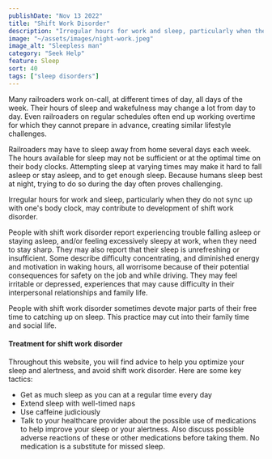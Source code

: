 ```yaml
---
publishDate: "Nov 13 2022"
title: "Shift Work Disorder"
description: "Irregular hours for work and sleep, particularly when they do not sync up with one's body clock, may contribute to development of shift work disorder."
image: "~/assets/images/night-work.jpeg"
image_alt: "Sleepless man"
category: "Seek Help"
feature: Sleep
sort: 40
tags: ["sleep disorders"]
---
```



Many railroaders work on-call, at different times of day, all days of the week. Their hours of sleep and wakefulness may change a lot from day to day. Even railroaders on regular schedules often end up working overtime for which they cannot prepare in advance, creating similar lifestyle challenges.

Railroaders may have to sleep away from home several days each week. The hours available for sleep may not be sufficient or at the optimal time on their body clocks. Attempting sleep at varying times may make it hard to fall asleep or stay asleep, and to get enough sleep. Because humans sleep best at night, trying to do so during the day often proves challenging.

Irregular hours for work and sleep, particularly when they do not sync up with one's body clock, may contribute to development of shift work disorder.

People with shift work disorder report experiencing trouble falling asleep or staying asleep, and/or feeling excessively sleepy at work, when they need to stay sharp. They may also report that their sleep is unrefreshing or insufficient. Some describe difficulty concentrating, and diminished energy and motivation in waking hours, all worrisome because of their potential consequences for safety on the job and while driving. They may feel irritable or depressed, experiences that may cause difficulty in their interpersonal relationships and family life.

People with shift work disorder sometimes devote major parts of their free time to catching up on sleep. This practice may cut into their family time and social life.

#### Treatment for shift work disorder

Throughout this website, you will find advice to help you optimize your sleep and alertness, and avoid shift work disorder. Here are some key tactics:

- Get as much sleep as you can at a regular time every day
- Extend sleep with well-timed naps
- Use caffeine judiciously
- Talk to your healthcare provider about the possible use of medications to help improve your sleep or your alertness. Also discuss possible adverse reactions of these or other medications before taking them. No medication is a substitute for missed sleep.
